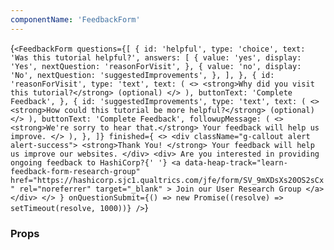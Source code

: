 ```yaml
---
componentName: 'FeedbackForm'
---
```


<LiveComponent>{`<FeedbackForm
  questions={[
    {
      id: 'helpful',
      type: 'choice',
      text: 'Was this tutorial helpful?',
      answers: [
        {
          value: 'yes',
          display: 'Yes',
          nextQuestion: 'reasonForVisit',
        },
        {
          value: 'no',
          display: 'No',
          nextQuestion: 'suggestedImprovements',
        },
      ],
    },
    {
      id: 'reasonForVisit',
      type: 'text',
      text: (
        <>
          <strong>Why did you visit this tutorial?</strong> (optional)
        </>
      ),
      buttonText: 'Complete Feedback',
    },
    {
      id: 'suggestedImprovements',
      type: 'text',
      text: (
        <>
          <strong>How could this tutorial be more helpful?</strong> (optional)
        </>
      ),
      buttonText: 'Complete Feedback',
      followupMessage: (
        <>
          <strong>We're sorry to hear that.</strong> Your feedback will help us
          improve.
        </>
      ),
    },
  ]}
  finished={
    <>
      <div className="g-callout alert alert-success">
        <strong>Thank You! </strong>
        Your feedback will help us improve our websites.
      </div>
      <div>
        Are you interested in providing ongoing feedback to HashiCorp?{' '}
        <a
          data-heap-track="learn-feedback-form-research-group"
          href="https://hashicorp.sjc1.qualtrics.com/jfe/form/SV_9mXDsXs20OS2sCx"
          rel="noreferrer"
          target="_blank"
        >
          Join our User Research Group
        </a>
      </div>
    </>
  }
  onQuestionSubmit={() => new Promise((resolve) => setTimeout(resolve, 1000))}
/>`}</LiveComponent>

<UsageDetails packageJson={packageJson} />

### Props

<PropsTable props={componentProps} />
